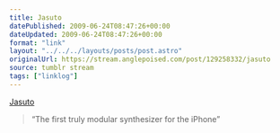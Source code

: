 ```yaml
---
title: Jasuto
datePublished: 2009-06-24T08:47:26+00:00
dateUpdated: 2009-06-24T08:47:26+00:00
format: "link"
layout: "../../../layouts/posts/post.astro"
originalUrl: https://stream.anglepoised.com/post/129258332/jasuto
source: tumblr stream
tags: ["linklog"]
---
```


[Jasuto][1]

> &ldquo;The first truly modular synthesizer for the iPhone&rdquo;

[1]: http://www.jasuto.com/
